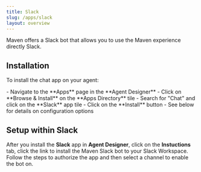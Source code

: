 ```yaml
---
title: Slack
slug: /apps/slack
layout: overview
---
```


Maven offers a Slack bot that allows you to use the Maven experience directly Slack.

## Installation

To install the chat app on your agent:

<Steps>
  <Step title="Locate the chat app">
    - Navigate to the **Apps** page in the **Agent Designer**
    - Click on **Browse & Install** on the **Apps Directory** tile
    - Search for "Chat" and click on the **Slack** app tile
  </Step>
  <Step title="Install the app">
    - Click on the **Install** button
    - See below for details on configuration options
  </Step>
</Steps>


## Setup within Slack

After you install the **Slack** app in **Agent Designer**, click on the 
**Instuctions** tab, click the link to install the Maven Slack bot to your Slack Workspace.
Follow the steps to authorize the app and then select a channel to enable the bot on.